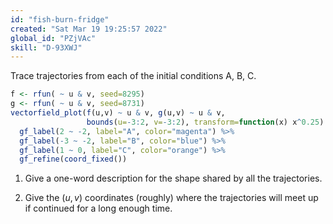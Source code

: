 ```yaml
---
id: "fish-burn-fridge"
created: "Sat Mar 19 19:25:57 2022"
global_id: "PZjVAc"
skill: "D-93XWJ"
---
```


Trace trajectories from each of the initial conditions A, B, C. 


```r
f <- rfun( ~ u & v, seed=8295)
g <- rfun( ~ u & v, seed=8731)
vectorfield_plot(f(u,v) ~ u & v, g(u,v) ~ u & v, 
                 bounds(u=-3:2, v=-3:2), transform=function(x) x^0.25) %>%
  gf_label(2 ~ -2, label="A", color="magenta") %>%
  gf_label(-3 ~ -2, label="B", color="blue") %>%
  gf_label(1 ~ 0, label="C", color="orange") %>%
  gf_refine(coord_fixed())
```

1. Give a one-word description for the shape shared by all the trajectories.

2. Give the $(u, v)$ coordinates (roughly) where the trajectories will meet up if continued for a long enough time.
